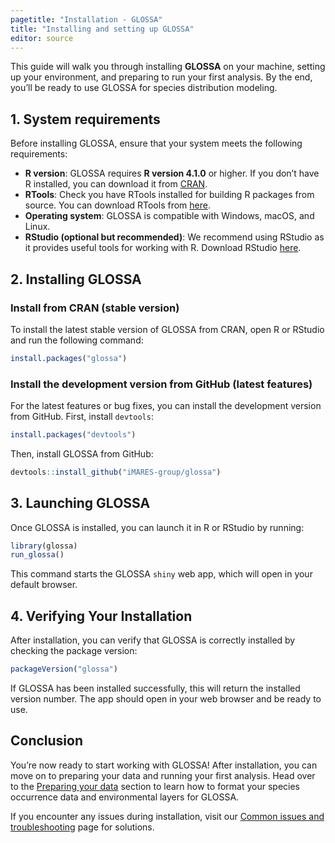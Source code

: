 ```yaml
---
pagetitle: "Installation - GLOSSA"
title: "Installing and setting up GLOSSA"
editor: source
---
```


This guide will walk you through installing **GLOSSA** on your machine, setting up your environment, and preparing to run your first analysis. By the end, you’ll be ready to use GLOSSA for species distribution modeling.

## 1. System requirements

Before installing GLOSSA, ensure that your system meets the following requirements:

- **R version**: GLOSSA requires **R version 4.1.0** or higher. If you don’t have R installed, you can download it from [CRAN](https://cran.r-project.org/).
- **RTools**: Check you have RTools installed for building R packages from source. You can download RTools from [here](https://cran.r-project.org/bin/windows/Rtools/).
- **Operating system**: GLOSSA is compatible with Windows, macOS, and Linux.
- **RStudio (optional but recommended)**: We recommend using RStudio as it provides useful tools for working with R. Download RStudio [here](https://posit.co/download/rstudio-desktop/).

## 2. Installing GLOSSA

### Install from CRAN (stable version)

To install the latest stable version of GLOSSA from CRAN, open R or RStudio and run the following command:

```r
install.packages("glossa")
```

### Install the development version from GitHub (latest features)
For the latest features or bug fixes, you can install the development version from GitHub. First, install `devtools`:

```r
install.packages("devtools")
```

Then, install GLOSSA from GitHub:

```r
devtools::install_github("iMARES-group/glossa")
```

## 3. Launching GLOSSA

Once GLOSSA is installed, you can launch it in R or RStudio by running:

```r
library(glossa)
run_glossa()
```

This command starts the GLOSSA `shiny` web app, which will open in your default browser.

## 4. Verifying Your Installation

After installation, you can verify that GLOSSA is correctly installed by checking the package version:

```r
packageVersion("glossa")
```

If GLOSSA has been installed successfully, this will return the installed version number. The app should open in your web browser and be ready to use.

## Conclusion

You're now ready to start working with GLOSSA! After installation, you can move on to preparing your data and running your first analysis. Head over to the [Preparing your data](working_with_input_data.qmd) section to learn how to format your species occurrence data and environmental layers for GLOSSA.

If you encounter any issues during installation, visit our [Common issues and troubleshooting](../../under_construction.qmd) page for solutions.
